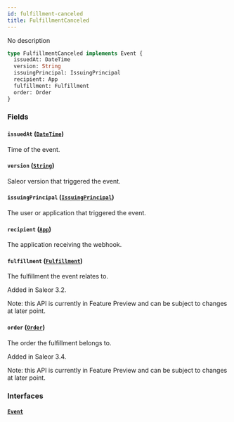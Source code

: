 ```yaml
---
id: fulfillment-canceled
title: FulfillmentCanceled
---
```


No description

```graphql
type FulfillmentCanceled implements Event {
  issuedAt: DateTime
  version: String
  issuingPrincipal: IssuingPrincipal
  recipient: App
  fulfillment: Fulfillment
  order: Order
}
```

### Fields

#### `issuedAt` ([`DateTime`](../../../developer/api-reference/scalars/date-time))

Time of the event.

#### `version` ([`String`](../../../developer/api-reference/scalars/string))

Saleor version that triggered the event.

#### `issuingPrincipal` ([`IssuingPrincipal`](../../../developer/api-reference/unions/issuing-principal))

The user or application that triggered the event.

#### `recipient` ([`App`](../../../developer/api-reference/objects/app))

The application receiving the webhook.

#### `fulfillment` ([`Fulfillment`](../../../developer/api-reference/objects/fulfillment))

The fulfillment the event relates to.

Added in Saleor 3.2.

Note: this API is currently in Feature Preview and can be subject to changes at later point.

#### `order` ([`Order`](../../../developer/api-reference/objects/order))

The order the fulfillment belongs to.

Added in Saleor 3.4.

Note: this API is currently in Feature Preview and can be subject to changes at later point.

### Interfaces

#### [`Event`](../../../developer/api-reference/interfaces/event)
